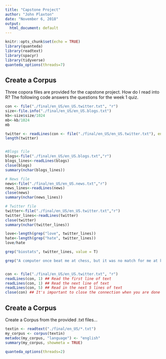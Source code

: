 ```yaml
---
title: "Capstone Project"
author: "John Plaxton"
date: "November 6, 2018"
output:
  html_document: default
---
```


```r
knitr::opts_chunk$set(echo = TRUE)
library(quanteda)
library(readtext)
library(spacyr)
library(tidyverse)
quanteda_options(threads=7)
```

## Create a Corpus

Three copora files are provided for the capstone project.  How do I read into R?  The following code answers the questions for the week 1 quiz.

```r
con <- file("./final/en_US/en_US.twitter.txt", "r") 
size<-file.info("./final/en_US/en_US.blogs.txt")
kb<-size$size/1024
mb<-kb/1024
mb

twitter <- readLines(con <- file("./final/en_US/en_US.twitter.txt"), encoding = "UTF-8", skipNul = TRUE)
length(twitter)


#Blogs file
blogs<-file("./final/en_US/en_US.blogs.txt","r")
blogs_lines<-readLines(blogs)
close(blogs)
summary(nchar(blogs_lines))

# News file
news<-file("./final/en_US/en_US.news.txt","r")
news_lines<-readLines(news)
close(news)
summary(nchar(news_lines))

# Twitter file
twitter<-file("./final/en_US/en_US.twitter.txt","r")
twitter_lines<-readLines(twitter)
close(twitter)
summary(nchar(twitter_lines))

love<-length(grep("love", twitter_lines))
hate<-length(grep("hate", twitter_lines))
love/hate

grep("biostats", twitter_lines, value = T)

grep("A computer once beat me at chess, but it was no match for me at kickboxing", twitter_lines)


con <- file("./final/en_US/en_US.twitter.txt", "r") 
readLines(con, 1) ## Read the first line of text 
readLines(con, 1) ## Read the next line of text 
readLines(con, 5) ## Read in the next 5 lines of text 
close(con) ## It's important to close the connection when you are done

```

## Create a Corpus

Create a Corpus from the provided .txt files...

```r
textin <- readtext("./final/en_US/*.txt")
my_corpus <- corpus(textin)
metadoc(my_corpus, "language") <- "english"
summary(my_corpus, showmeta = TRUE)

```

```r
quanteda_options(threads=2)
```